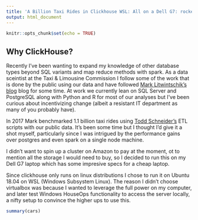 ```yaml
---
title: 'A Billion Taxi Rides in Clickhouse WSL: All on a Dell G7: rocket'
output: html_document
---
```


```r
knitr::opts_chunk$set(echo = TRUE)
```

## Why ClickHouse?

Recently I've been wanting to expand my knowledge of other database types beyond SQL variants and map reduce methods with spark. As a data sceintist at the Taxi & Limousine Commission I follow some of the work that is done by the public using our data and have followed [Mark Litwintschik's blog](https://tech.marksblogg.com/) blog for some time. At work we currently lean on SQL Server and PostgreSQL along with Python and R for most of our analyses but I've been curious about incentivizing change (albeit a resistant IT department as many of you probably have).

In 2017 Mark benchmarked 1.1 billion taxi rides using [Todd Schneider's](https://github.com/toddwschneider/nyc-taxi-data) ETL scripts with our public data. It's been some time but I thought I'd give it a shot myself, particularly since I was intrigued by the performance gains over postgres and even spark on a single node machine.  

I didn't want to spin up a cluster on Amazon to pay at the moment, ot to mention all the storage I would need to buy, so I decided to run this on my Dell G7 laptop which has some impresive specs for a cheap laptop.


Since clickhouse only runs on linux distributions I chose to run it on Ubuntu 18.04 on WSL (Windows Subsystem Linux). The reason I didn't choose virtualbox was because I wanted to leverage the full power on my computer, and later test Windows HouseOps functionality to access the server locally, a nifty setup to convince the higher ups to use this. 


```r
summary(cars)
```

